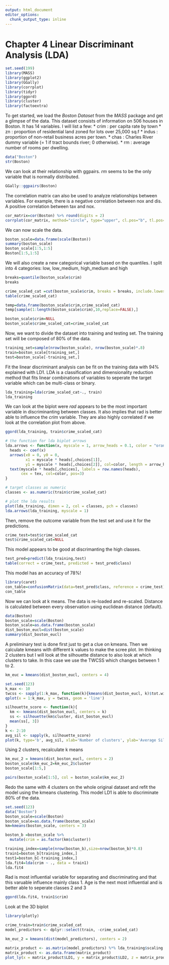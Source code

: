 ```yaml
---
output: html_document
editor_options: 
  chunk_output_type: inline
---
```

# Chapter 4 Linear Discriminant Analysis (LDA)
```r
set.seed(199)
library(MASS)
library(ggplot2)
library(GGally)
library(corrplot)
library(tidyr)
library(ggord)
library(cluster) 
library(factoextra)

```
To get started, we load the *Boston Dataset* from the *MASS* package and get a glimpse of the data. 
This dataset consists of information on 506 houses in Boston. It has 14 variables. I will list a few:
* crim : per capita rate by town
* zn : proportion of residential land zoned for lots over 25,000 sq.f
* indus : proportion of non-retail business acres per town.
* chas : Charles River dummy variable (= 1 if tract bounds river; 0 otherwise).
* rm : average number of rooms per dwelling.
```r
data("Boston")
str(Boston)
```
We can look at their relationship with ggpairs. *rm* seems to be the only variable that is normally distributed.
```r
GGally::ggpairs(Boston)
```
The correlation matrix can also be used to analyze relationships between variables. For example, there is a negative correlation between nox and dis. A positive correlation between tax and nox. 
```r
cor_matrix=cor(Boston) %>% round(digits = 2)
corrplot(cor_matrix, method="circle", type="upper", cl.pos="b", tl.pos="d", tl.cex = 0.6)
```
We can now scale the data.
```r
boston_scale=data.frame(scale(Boston))
summary(boston_scale)
boston_scale[1:5,1:5]
Boston[1:5,1:5]

```
We will also create a new categorical variable based on the quantiles. I split into 4 categories: low, low_medium, high_medium and high
```r
breaks=quantile(boston_scale$crim)
breaks
```

```r
crime_scaled_cat =cut(boston_scale$crim, breaks = breaks, include.lowest = TRUE, labels = c("low", "medium_low", "medium_high", "high"))
table(crime_scaled_cat)
```

```r
temp=data.frame(boston_scale$crim,crime_scaled_cat)
temp[sample(1:length(boston_scale$crim),10,replace=FALSE),]

boston_scale$crim=NULL
boston_scale$crime_scaled_cat=crime_scaled_cat

```
Now, we want to divide the dataset into training and testing set. The training set will be composed of 80% of the data.
```r
training_set=sample(nrow(boston_scale), nrow(boston_scale)*.8)
train=boston_scale[training_set,]
test=boston_scale[-training_set,]
```

Fit the linear discriminant analysis can be fit on the training data with 94% explained with LD1. LDA is a classification and dimensionality reduction method that fits linear combinations of variables to seperate the target variable which can be multi-class or binary. 
```r
lda_training=lda(crime_scaled_cat~., train)
lda_training
```
We can look at the biplot were *rad* appears to be the most important variable in discriminanting between classes. It also implies that rad is better able to influence the *crim* variable. They are also highly correlated if we look at the correlation plot from above.
```r
ggord(lda_training, train$crime_scaled_cat)
```

```r
# the function for lda biplot arrows
lda.arrows <- function(x, myscale = 1, arrow_heads = 0.1, color = "orange", tex = 0.75, choices = c(1,2)){
  heads <- coef(x)
  arrows(x0 = 0, y0 = 0, 
         x1 = myscale * heads[,choices[1]], 
         y1 = myscale * heads[,choices[2]], col=color, length = arrow_heads)
  text(myscale * heads[,choices], labels = row.names(heads), 
       cex = tex, col=color, pos=3)
}

# target classes as numeric
classes <- as.numeric(train$crime_scaled_cat)

# plot the lda results
plot(lda_training, dimen = 2, col = classes, pch = classes)
lda.arrows(lda_training, myscale = 1)
```




Then, remove the outcome variable from the test set and use it for the predictions.
```r
crime_test=test$crime_scaled_cat
test$crime_scaled_cat=NULL
```

This model appears to be good at discrimanting the high classes.
```r
test_pred=predict(lda_training,test)
table(correct = crime_test, predicted = test_pred$class)

```
This model has an accuracy of 78%!
```r
library(caret)
con_table=confusionMatrix(data=test_pred$class, reference = crime_test)
con_table
```
Now we can look at k means. The data is re-loaded and re-scaled. Distance is calculated between every observation using euclidean distance (default).
```r
data(Boston)
boston_scale=scale(Boston)
boston_scale=as.data.frame(boston_scale)
dist_boston_eucl=dist(boston_scale)
summary(dist_boston_eucl)

```

A preliminary test is done first just to get a clue on kmeans. Then we calculate kmeans with different k values to make the scree plot. Im thinking 2 clusters but I will look at the silhouette distance to also look at which clusters to take. In this case we use the TWCSS which changes between 1 to 2.
```r
km_euc = kmeans(dist_boston_eucl, centers = 4)

set.seed(123)
k_max <- 10
twcss <- sapply(1:k_max, function(k){kmeans(dist_boston_eucl, k)$tot.withinss})
qplot(x = 1:k_max, y = twcss, geom = 'line')
```

```r
silhouette_score <- function(k){
  km <- kmeans(dist_boston_eucl, centers = k)
  ss <- silhouette(km$cluster, dist_boston_eucl)
  mean(ss[, 3])
}
k <- 2:10
avg_sil <- sapply(k, silhouette_score)
plot(k, type='b', avg_sil, xlab='Number of clusters', ylab='Average Silhouette Scores', frame=FALSE)


```
Using 2 clusters, recalculate k means 
```r
km_euc_2 = kmeans(dist_boston_eucl, centers = 2)
boston_scale$km_euc_2=km_euc_2$cluster
boston_scale[1:5,]
```

```r
pairs(boston_scale[1:5], col = boston_scale$km_euc_2)
```

Redo the same with 4 clusters on the whole original dataset and refit the model using the kmeans clustering. This model LD1 is able to discriminate 80% of the data.
```r
set.seed(123)
data("Boston")
boston_scale=scale(Boston)
boston_scale=as.data.frame(boston_scale)
km=kmeans(boston_scale, centers = 3)

boston_b =boston_scale %>% 
  mutate(crim = as.factor(km$cluster))

training_index=sample(nrow(boston_b),size=nrow(boston_b)*0.8)
train1=boston_b[training_index,]
test1=boston_b[-training_index,]
lda.fit4=lda(crim ~ ., data = train1)
lda.fit4

```
 Rad is most influential variable for separating and discriminating and that this varuable influence mainly class 1. Age is the next most influential and is better able to seperate classes 2 and 3
```r
ggord(lda.fit4, train1$crim)

```

Look at the 3D biplot
```r
library(plotly)

crime_train=train$crime_scaled_cat
model_predictors <- dplyr::select(train, -crime_scaled_cat)

km_euc_2 = kmeans(dist(model_predictors), centers = 2)

matrix_product <- as.matrix(model_predictors) %*% lda_training$scaling
matrix_product <- as.data.frame(matrix_product)
plot_ly(x = matrix_product$LD1, y = matrix_product$LD2, z = matrix_product$LD3, type= 'scatter3d', mode='markers',color =crime_train )
```





